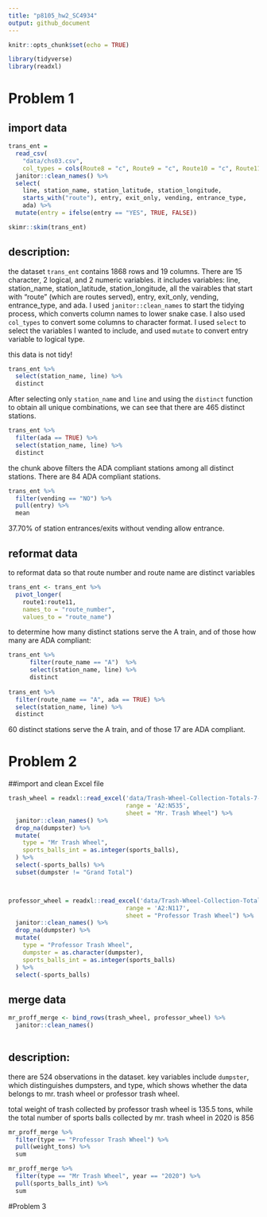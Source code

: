 ```yaml
---
title: "p8105_hw2_SC4934"
output: github_document
---
```


```r
knitr::opts_chunk$set(echo = TRUE)
```

```r
library(tidyverse)
library(readxl)
```



# Problem 1

## import data

```r
trans_ent = 
  read_csv(
    "data/chs03.csv",
    col_types = cols(Route8 = "c", Route9 = "c", Route10 = "c", Route11 = "c")) %>% 
  janitor::clean_names() %>% 
  select(
    line, station_name, station_latitude, station_longitude, 
    starts_with("route"), entry, exit_only, vending, entrance_type, 
    ada) %>% 
  mutate(entry = ifelse(entry == "YES", TRUE, FALSE))
```


```r
skimr::skim(trans_ent)
```

## description: 
the dataset `trans_ent` contains 1868 rows and 19 columns. There are 15 character, 2 logical, and 2 numeric variables. 
it includes variables: line, station_name, station_latitude, station_longitude, all the vairables that start with 
"route" (which are routes served), entry, exit_only, vending, entrance_type, and ada. 
I used `janitor::clean_names` to start the tidying process, which converts column names to lower snake case. I also used `col_types` to convert some columns to character format. I used `select` to select the variables I wanted to include, and used `mutate` to convert entry variable to logical type. 

this data is not tidy!


```r
trans_ent %>% 
  select(station_name, line) %>% 
  distinct
```

After selecting only `station_name` and `line` and using the `distinct` function to obtain all unique combinations, we can see that there are 465 distinct stations.


```r
trans_ent %>% 
  filter(ada == TRUE) %>% 
  select(station_name, line) %>% 
  distinct
```

the chunk above filters the ADA compliant stations among all distinct stations. 
There are 84 ADA compliant stations. 


```r
trans_ent %>% 
  filter(vending == "NO") %>% 
  pull(entry) %>% 
  mean
```

37.70% of station entrances/exits without vending allow entrance. 


## reformat data 

to reformat data so that route number and route name are distinct variables

```r
trans_ent <- trans_ent %>% 
  pivot_longer(
    route1:route11,
    names_to = "route_number",
    values_to = "route_name")
```


to determine how many distinct stations serve the A train, and of those how many are ADA compliant: 

```r
trans_ent %>% 
      filter(route_name == "A")  %>% 
      select(station_name, line) %>% 
      distinct
  
trans_ent %>% 
  filter(route_name == "A", ada == TRUE) %>% 
  select(station_name, line) %>% 
  distinct

```

60 distinct stations serve the A train, and of those 17 are ADA compliant. 



# Problem 2

##import and clean Excel file

```r
trash_wheel = readxl::read_excel('data/Trash-Wheel-Collection-Totals-7-2020-2.xlsx',
                                 range = 'A2:N535',
                                 sheet = "Mr. Trash Wheel") %>% 
  janitor::clean_names() %>% 
  drop_na(dumpster) %>% 
  mutate(
    type = "Mr Trash Wheel",
    sports_balls_int = as.integer(sports_balls),
  ) %>% 
  select(-sports_balls) %>% 
  subset(dumpster != "Grand Total")



professor_wheel = readxl::read_excel('data/Trash-Wheel-Collection-Totals-7-2020-2.xlsx',
                                 range = 'A2:N117',
                                 sheet = "Professor Trash Wheel") %>% 
  janitor::clean_names() %>% 
  drop_na(dumpster) %>% 
  mutate(
    type = "Professor Trash Wheel",
    dumpster = as.character(dumpster),
    sports_balls_int = as.integer(sports_balls)
  ) %>% 
  select(-sports_balls)

```



## merge data
```r
mr_proff_merge <- bind_rows(trash_wheel, professor_wheel) %>% 
  janitor::clean_names()
  
```


## description: 

there are 524 observations in the dataset. key variables include `dumpster`, which distinguishes dumpsters, and type, 
which shows whether the data belongs to mr. trash wheel or professor trash wheel. 




total weight of trash collected by professor trash wheel is 135.5 tons, while the total number of sports balls collected
by mr. trash wheel in 2020 is 856
```r
mr_proff_merge %>% 
  filter(type == "Professor Trash Wheel") %>% 
  pull(weight_tons) %>% 
  sum

mr_proff_merge %>% 
  filter(type == "Mr Trash Wheel", year == "2020") %>% 
  pull(sports_balls_int) %>% 
  sum

```



#Problem 3








